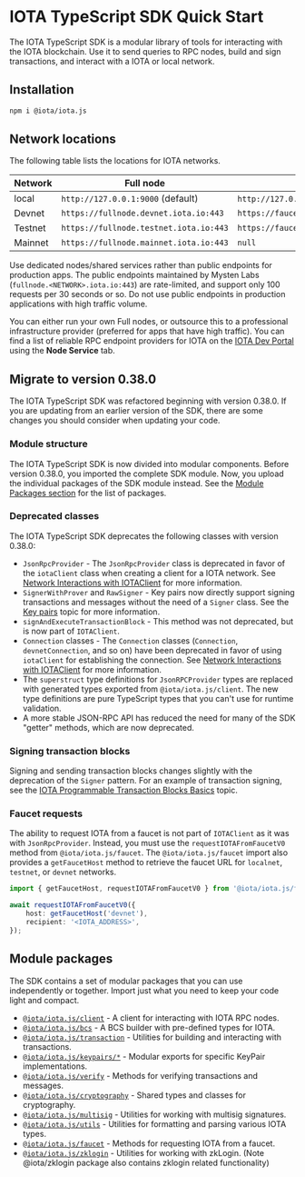 
# IOTA TypeScript SDK Quick Start

The IOTA TypeScript SDK is a modular library of tools for interacting with the IOTA blockchain. Use it
to send queries to RPC nodes, build and sign transactions, and interact with a IOTA or local network.

## Installation

```sh npm2yarn
npm i @iota/iota.js
```

## Network locations

The following table lists the locations for IOTA networks.

| Network | Full node                             | faucet                                |
| ------- | ------------------------------------- | ------------------------------------- |
| local   | `http://127.0.0.1:9000` (default)     | `http://127.0.0.1:9123/gas` (default) |
| Devnet  | `https://fullnode.devnet.iota.io:443`  | `https://faucet.devnet.iota.io/gas`    |
| Testnet | `https://fullnode.testnet.iota.io:443` | `https://faucet.testnet.iota.io/gas`   |
| Mainnet | `https://fullnode.mainnet.iota.io:443` | `null`                                |

<Callout type="warning">

Use dedicated nodes/shared services rather than public endpoints for production apps. The public
endpoints maintained by Mysten Labs (`fullnode.<NETWORK>.iota.io:443`) are rate-limited, and support
only 100 requests per 30 seconds or so. Do not use public endpoints in production applications with
high traffic volume.

You can either run your own Full nodes, or outsource this to a professional infrastructure provider
(preferred for apps that have high traffic). You can find a list of reliable RPC endpoint providers
for IOTA on the [IOTA Dev Portal](https://iota.io/developers#dev-tools) using the **Node Service** tab.

</Callout>

## Migrate to version 0.38.0

The IOTA TypeScript SDK was refactored beginning with version 0.38.0. If you are updating from an
earlier version of the SDK, there are some changes you should consider when updating your code.

### Module structure

The IOTA TypeScript SDK is now divided into modular components. Before version 0.38.0, you imported
the complete SDK module. Now, you upload the individual packages of the SDK module instead. See the
[Module Packages section](#module-packages) for the list of packages.

### Deprecated classes

The IOTA TypeScript SDK deprecates the following classes with version 0.38.0:

- `JsonRpcProvider` - The `JsonRpcProvider` class is deprecated in favor of the `iotaClient` class
  when creating a client for a IOTA network. See
  [Network Interactions with IOTAClient](typescript/iota-client) for more information.
- `SignerWithProver` and `RawSigner` - Key pairs now directly support signing transactions and
  messages without the need of a `Signer` class. See the
  [Key pairs](typescript/cryptography/keypairs) topic for more information.
- `signAndExecuteTransactionBlock` - This method was not deprecated, but is now part of `IOTAClient`.
- `Connection` classes - The `Connection` classes (`Connection`, `devnetConnection`, and so on) have
  been deprecated in favor of using `iotaClient` for establishing the connection. See
  [Network Interactions with IOTAClient](typescript/iota-client) for more information.
- The `superstruct` type definitions for `JsonRPCProvider` types are replaced with generated types
  exported from `@iota/iota.js/client`. The new type definitions are pure TypeScript types that you
  can't use for runtime validation.
- A more stable JSON-RPC API has reduced the need for many of the SDK "getter" methods, which are
  now deprecated.

### Signing transaction blocks

Signing and sending transaction blocks changes slightly with the deprecation of the `Signer`
pattern. For an example of transaction signing, see the
[IOTA Programmable Transaction Blocks Basics](typescript/transaction-building/basics) topic.

### Faucet requests

The ability to request IOTA from a faucet is not part of `IOTAClient` as it was with
`JsonRpcProvider`. Instead, you must use the `requestIOTAFromFaucetV0` method from
`@iota/iota.js/faucet`. The `@iota/iota.js/faucet` import also provides a `getFaucetHost` method
to retrieve the faucet URL for `localnet`, `testnet`, or `devnet` networks.

```ts
import { getFaucetHost, requestIOTAFromFaucetV0 } from '@iota/iota.js/faucet';

await requestIOTAFromFaucetV0({
	host: getFaucetHost('devnet'),
	recipient: '<IOTA_ADDRESS>',
});
```

## Module packages

The SDK contains a set of modular packages that you can use independently or together. Import just
what you need to keep your code light and compact.

- [`@iota/iota.js/client`](/typescript/iota-client) - A client for interacting with IOTA RPC nodes.
- [`@iota/iota.js/bcs`](/typescript/bcs) - A BCS builder with pre-defined types for IOTA.
- [`@iota/iota.js/transaction`](/typescript/transaction-building/basics) - Utilities for building
  and interacting with transactions.
- [`@iota/iota.js/keypairs/*`](/typescript/cryptography/keypairs) - Modular exports for specific
  KeyPair implementations.
- [`@iota/iota.js/verify`](/typescript/cryptography/keypairs#verifying-signatures-without-a-key-pair) -
  Methods for verifying transactions and messages.
- [`@iota/iota.js/cryptography`](/typescript/cryptography/keypairs) - Shared types and classes for
  cryptography.
- [`@iota/iota.js/multisig`](/typescript/cryptography/multisig) - Utilities for working with
  multisig signatures.
- [`@iota/iota.js/utils`](/typescript/utils) - Utilities for formatting and parsing various IOTA
  types.
- [`@iota/iota.js/faucet`](/typescript/faucet) - Methods for requesting IOTA from a faucet.
- [`@iota/iota.js/zklogin`](/typescript/zklogin) - Utilities for working with zkLogin. (Note
  @iota/zklogin package also contains zklogin related functionality)
